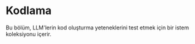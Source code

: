 # Kodlama


Bu bölüm, LLM'lerin kod oluşturma yeteneklerini test etmek için bir istem koleksiyonu içerir.


<ContentFileNames section="prompts/coding" lang="tr"/>

